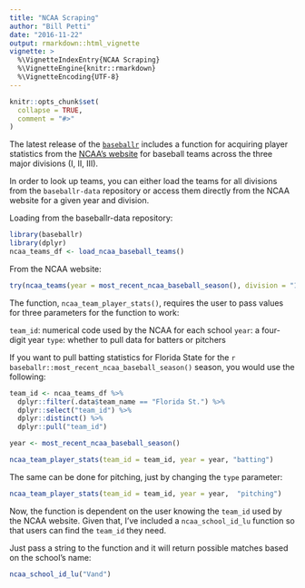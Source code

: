 ```yaml
---
title: "NCAA Scraping"
author: "Bill Petti"
date: "2016-11-22"
output: rmarkdown::html_vignette
vignette: >
  %\VignetteIndexEntry{NCAA Scraping}
  %\VignetteEngine{knitr::rmarkdown}
  %\VignetteEncoding{UTF-8}
---
```


```r
knitr::opts_chunk$set(
  collapse = TRUE,
  comment = "#>"
)
```

The latest release of the [`baseballr`](https://billpetti.github.io/baseballr/) includes a function for acquiring player statistics from the [NCAA's website](http://stats.ncaa.org) for baseball teams across the three major divisions (I, II, III).

In order to look up teams, you can either load the teams for all divisions from the `baseballr-data` repository or access them directly from the NCAA website for a given year and division.

Loading from the baseballr-data repository:
```r
library(baseballr)
library(dplyr)
ncaa_teams_df <- load_ncaa_baseball_teams()
```
From the NCAA website:
```r
try(ncaa_teams(year = most_recent_ncaa_baseball_season(), division = "1"))
```

The function, ```ncaa_team_player_stats()```, requires the user to pass values for three parameters for the function to work:

`team_id`: numerical code used by the NCAA for each school
`year`: a four-digit year
`type`: whether to pull data for batters or pitchers

If you want to pull batting statistics for Florida State for the `r baseballr::most_recent_ncaa_baseball_season()` season, you would use the following:

```r

team_id <- ncaa_teams_df %>% 
  dplyr::filter(.data$team_name == "Florida St.") %>% 
  dplyr::select("team_id") %>% 
  dplyr::distinct() %>% 
  dplyr::pull("team_id")

year <- most_recent_ncaa_baseball_season()

ncaa_team_player_stats(team_id = team_id, year = year, "batting")

```


The same can be done for pitching, just by changing the `type` parameter:

```r
ncaa_team_player_stats(team_id = team_id, year = year,  "pitching")
```


Now, the function is dependent on the user knowing the `team_id` used by the NCAA website. Given that, I've included a `ncaa_school_id_lu` function so that users can find the `team_id` they need.

Just pass a string to the function and it will return possible matches based on the school's name:

```r
ncaa_school_id_lu("Vand")
```

